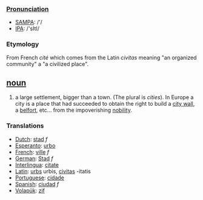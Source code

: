 ===[[Pronunciation]]===
*[[w:SAMPA|SAMPA]]: /'/
*[[w:IPA|IPA]]: /'sItI/

=== Etymology ===
From French ''cité'' which comes from the Latin ''civitas'' meaning "an organized community" a "a civilized place".

== [[noun]] ==
#a large settlement, bigger than a town. (The plural is ''cities''). In Europe a city is a place that had succeeded to obtain the right to build a [[city wall]], a [[belfort]], etc... from the impoverishing [[nobility]].

=== Translations ===
*[[Dutch]]: [[stad]] ''f'' 
*[[Esperanto]]: [[urbo]]
*[[French]]: [[ville]] ''f''
*[[German]]: [[Stad]] ''f''
*[[Interlingua]]: [[citate]]
*[[Latin]]: [[urbs]] urbis, [[civitas]] -itatis
*[[Portuguese]]: [[cidade]]
*[[Spanish]]: [[ciudad]] ''f''
*[[Volapük]]: [[zif]]